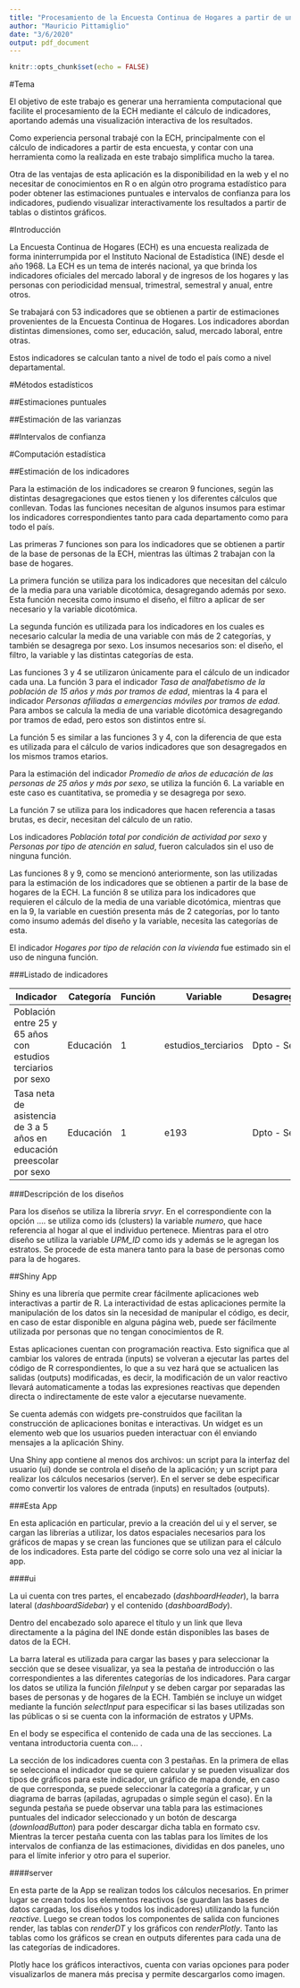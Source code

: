 ```yaml
---
title: "Procesamiento de la Encuesta Continua de Hogares a partir de una Shiny app"
author: "Mauricio Pittamiglio"
date: "3/6/2020"
output: pdf_document
---
```


```r
knitr::opts_chunk$set(echo = FALSE)
```

#Tema

El objetivo de este trabajo es generar una herramienta computacional que facilite el procesamiento de la ECH mediante el cálculo de indicadores, aportando además una visualización interactiva de los resultados.

Como experiencia personal trabajé con la ECH, principalmente con el cálculo de indicadores a partir de esta encuesta, y contar con una herramienta como la realizada en este trabajo simplifica mucho la tarea. 

Otra de las ventajas de esta aplicación es la disponibilidad en la web y el no necesitar de conocimientos en R o en algún otro programa estadístico para poder obtener las estimaciones puntuales e intervalos de confianza para los indicadores, pudiendo visualizar interactivamente los resultados a partir de tablas o distintos gráficos.

#Introducción

La Encuesta Continua de Hogares (ECH) es una encuesta realizada de forma ininterrumpida por el Instituto Nacional de Estadística (INE) desde el año 1968.  La ECH es un tema de interés nacional, ya que brinda los indicadores oficiales del mercado laboral y de ingresos de los hogares y las personas con periodicidad mensual, trimestral, semestral y anual, entre otros.

Se trabajará con 53 indicadores que se obtienen a partir de estimaciones provenientes de la Encuesta Continua de Hogares. Los indicadores abordan distintas dimensiones, como ser, educación, salud, mercado laboral, entre otras. 

Estos indicadores se calculan tanto a nivel de todo el país como a nivel departamental. 



#Métodos estadísticos


##Estimaciones puntuales


##Estimación de las varianzas


##Intervalos de confianza


#Computación estadística


##Estimación de los indicadores

Para la estimación de los indicadores se crearon 9 funciones, según las distintas desagregaciones que estos tienen y los diferentes cálculos que conllevan. Todas las funciones necesitan de algunos insumos para estimar los indicadores correspondientes tanto para cada departamento como para todo el país. 

Las primeras 7 funciones son para los indicadores que se obtienen a partir de la base de personas de la ECH, mientras las últimas 2 trabajan con la base de hogares.

La primera función se utiliza para los indicadores que necesitan del cálculo de la media para una variable dicotómica, desagregando además por sexo. Esta función necesita como insumo el diseño, el filtro a aplicar de ser necesario y la variable dicotómica.

La segunda función es utilizada para los indicadores en los cuales es necesario calcular la media de una variable con más de 2 categorías, y también se desagrega por sexo. Los insumos necesarios son: el diseño, el filtro, la variable y las distintas categorías de esta.

Las funciones 3 y 4 se utilizaron únicamente para el cálculo de un indicador cada una. La función 3 para el indicador *Tasa de analfabetismo de la población de 15 años y más por tramos de edad*, mientras la 4 para el indicador *Personas afiliadas a emergencias móviles por tramos de edad*. Para ambos se calcula la media de una variable dicotómica desagregando por tramos de edad, pero estos son distintos entre sí.

La función 5 es similar a las funciones 3 y 4, con la diferencia de que esta es utilizada para el cálculo de varios indicadores que son desagregados en los mismos tramos etarios.

Para la estimación del indicador *Promedio de años de educación de las personas de 25 años y más por sexo*, se utiliza la función 6. La variable en este caso es cuantitativa, se promedia y se desagrega por sexo.

La función 7 se utiliza para los indicadores que hacen referencia a tasas brutas, es decir, necesitan del cálculo de un ratio.

Los indicadores *Población total por condición de actividad por sexo* y *Personas por tipo de atención en salud*, fueron calculados sin el uso de ninguna función.

Las funciones 8 y 9, como se mencionó anteriormente, son las utilizadas para la estimación de los indicadores que se obtienen a partir de la base de hogares de la ECH. La función 8 se utiliza para los indicadores que requieren el cálculo de la media de una variable dicotómica, mientras que en la 9, la variable en cuestión presenta más de 2 categorías, por lo tanto como insumo además del diseño y la variable, necesita las categorías de esta.

El indicador *Hogares por tipo de relación con la vivienda* fue estimado sin el uso de ninguna función. 

###Listado de indicadores


Indicador     | Categoría     | Función     | Variable     | Desagregación  | Base    
---------------- | --------------| --------| ----------------  | -------------  | ----------
Población entre 25 y 65 años con estudios terciarios por sexo | Educación | 1 | estudios_terciarios | Dpto - Sexo | Personas
Tasa neta de asistencia de 3 a 5 años en educación preescolar por sexo | Educación | 1 | e193 | Dpto - Sexo | Personas

###Descripción de los diseños

Para los diseños se utiliza la librería *srvyr*. En el correspondiente con la opción .... se utiliza como ids (clusters) la variable *numero*, que hace referencia al hogar al que el individuo pertenece. Mientras para el otro diseño se utiliza la variable *UPM_ID* como ids y además se le agregan los estratos. Se procede de esta manera tanto para la base de personas como para la de hogares.


##Shiny App

Shiny es una librería que permite crear fácilmente aplicaciones web interactivas a partir de R. La interactividad de estas aplicaciones permite la manipulación de los datos sin la necesidad de manipular el código, es decir, en caso de estar disponible en alguna página web, puede ser fácilmente utilizada por personas que no tengan conocimientos de R.

Estas aplicaciones cuentan con programación reactiva. Esto significa que al cambiar los valores de entrada (inputs) se volveran a ejecutar las partes del código de R correspondientes, lo que a su vez hará que se actualicen las salidas (outputs) modificadas, es decir, la modificación de un valor reactivo llevará automaticamente a todas las expresiones reactivas que dependen directa o indirectamente de este valor a ejecutarse nuevamente. 

Se cuenta además con widgets pre-construidos que facilitan la construcción de aplicaciones bonitas e interactivas. Un widget es un elemento web que los usuarios pueden interactuar con él enviando mensajes a la aplicación Shiny.

Una Shiny app contiene al menos dos archivos: un script para la interfaz del usuario (ui) donde se controla el diseño de la aplicación; y un script para realizar los cálculos necesarios (server). En el server se debe especificar como convertir los valores de entrada (inputs) en resultados (outputs).

###Esta App

En esta aplicación en particular, previo a la creación del ui y el server, se cargan las librerías a utilizar, los datos espaciales necesarios para los gráficos de mapas y se crean las funciones que se utilizan para el cálculo de los indicadores. Esta parte del código se corre solo una vez al iniciar la app.

####ui

La ui cuenta con tres partes, el encabezado (*dashboardHeader*), la barra lateral (*dashboardSidebar*) y el contenido (*dashboardBody*).

Dentro del encabezado solo aparece el título y un link que lleva directamente a la página del INE donde están disponibles las bases de datos de la ECH.

La barra lateral es utilizada para cargar las bases y para seleccionar la sección que se desee visualizar, ya sea la pestaña de introducción o las correspondientes a las diferentes categorías de los indicadores. Para cargar los datos se utiliza la función *fileInput* y se deben cargar por separadas las bases de personas y de hogares de la ECH. También se incluye un widget mediante la función *selectInput* para especificar si las bases utilizadas son las públicas o si se cuenta con la información de estratos y UPMs.

En el body se especifica el contenido de cada una de las secciones. La ventana introductoria cuenta con... . 

La sección de los indicadores cuenta con 3 pestañas. En la primera de ellas se selecciona el indicador que se quiere calcular y se pueden visualizar dos tipos de gráficos para este indicador, un gráfico de mapa donde, en caso de que corresponda, se puede seleccionar la categoría a graficar, y un diagrama de barras (apiladas, agrupadas o simple según el caso). En la segunda pestaña se puede observar una tabla para las estimaciones puntuales del indicador seleccionado y un botón de descarga (*downloadButton*) para poder descargar dicha tabla en formato csv. Mientras la tercer pestaña cuenta con las tablas para los límites de los intervalos de confianza de las estimaciones, divididas en dos paneles, uno para el límite inferior y otro para el superior.

####server

En esta parte de la App se realizan todos los cálculos necesarios. En primer lugar se crean todos los elementos reactivos (se guardan las bases de datos cargadas, los diseños y todos los indicadores) utilizando la función *reactive*. Luego se crean todos los componentes de salida con funciones render, las tablas con *renderDT* y los gráficos con *renderPlotly*. Tanto las tablas como los gráficos se crean en outputs diferentes para cada una de las categorías de indicadores.

Plotly hace los gráficos interactivos, cuenta con varias opciones para poder visualizarlos de manera más precisa y permite descargarlos como imagen.


